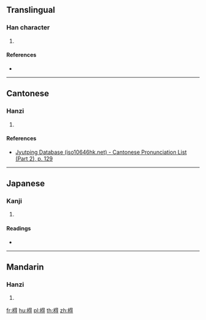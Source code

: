 {{character info/new}}
==Translingual==

===Han character===
{{Han char|rn=75|rad=木|as=08|sn=12|four=|canj=DAMI|ids=⿰木㝵}}

# {{defn|Han|sort=木08}}

====References====
* {{Han ref|kx=0532.070|dkj=14926|hdz=21231.080|uh=68CF|ud=26831}}

----

==Cantonese==

===Hanzi===
{{yue-hanzi|jyut=[[dak6]]|y=dak6}}

# {{defn|lang=yue|sort=木08}}

====References====
* [http://www.iso10646hk.net/jp/document/download.jsp Jyutping Database (iso10646hk.net) - Cantonese Pronunciation List (Part 2), p. 129]

----

==Japanese==

===Kanji===
{{ja-kanji|grade=|rs=木08}}

# {{defn|lang=ja|sort=木08}}

====Readings====
* {{ja-readings|on=[[とく]] (toku), [[どく]] (doku), [[たく]] (taku), [[ちゃく]] (chaku)|kun=}}

----

==Mandarin==

===Hanzi===
{{cmn-hanzi|pin=[[dé]] ([[de2]])|wg=te<sup>2</sup>}}

# {{defn|lang=cmn|sort=木08}}

[[fr:棏]]
[[hu:棏]]
[[pl:棏]]
[[th:棏]]
[[zh:棏]]